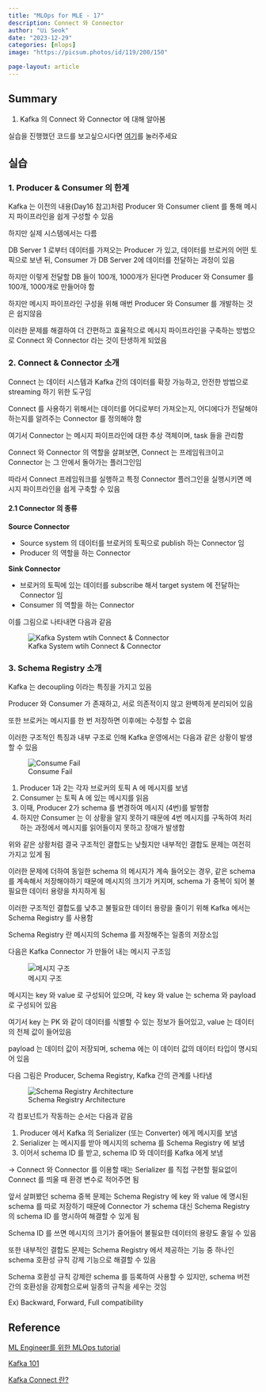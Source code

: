 ```yaml
---
title: "MLOps for MLE - 17"
description: Connect 와 Connector
author: "Ui Seok"
date: "2023-12-29"
categories: [mlops]
image: "https://picsum.photos/id/119/200/150"

page-layout: article
---
```


## Summary

1. Kafka 의 Connect 와 Connector 에 대해 알아봄

::: {.callout-note}
실습을 진행했던 코드를 보고싶으시다면 [여기](https://github.com/Ui-Seok/mlops-tutorial)를 눌러주세요
:::


## 실습

### 1. Producer & Consumer 의 한계

Kafka 는 이전의 내용(Day16 참고)처럼 Producer 와 Consumer client 를 통해 메시지 파이프라인을 쉽게 구성할 수 있음

하지만 실제 시스템에서는 다름

DB Server 1 로부터 데이터를 가져오는 Producer 가 있고, 데이터를 브로커의 어떤 토픽으로 보낸 뒤, Consumer 가 DB Server 2에 데이터를 전달하는 과정이 있음

하지만 이렇게 전달할 DB 들이 100개, 1000개가 된다면 Producer 와 Consumer 를 100개, 1000개로 만들어야 함

하지만 메시지 파이프라인 구성을 위해 매번 Producer 와 Consumer 를 개발하는 것은 쉽지않음

이러한 문제를 해결하여 더 간편하고 효율적으로 메시지 파이프라인을 구축하는 방법으로 Connect 와 Connector 라는 것이 탄생하게 되었음


### 2. Connect & Connector 소개

Connect 는 데이터 시스템과 Kafka 간의 데이터를 확장 가능하고, 안전한 방법으로 streaming 하기 위한 도구임

Connect 를 사용하기 위해서는 데이터를 어디로부터 가져오는지, 어디에다가 전달해야 하는지를 알려주는 Connector 를 정의해야 함

여기서 Connector 는 메시지 파이프라인에 대한 추상 객체이며, task 들을 관리함

Connect 와 Connector 의 역할을 살펴보면, Connect 는 프레임워크이고 Connector 는 그 안에서 돌아가는 플러그인임

따라서 Connect 프레임워크를 실행하고 특정 Connector 플러그인을 실행시키면 메시지 파이프라인을 쉽게 구축할 수 있음

#### 2.1 Connector 의 종류

__Source Connector__

- Source system 의 데이터를 브로커의 토픽으로 publish 하는 Connector 임
- Producer 의 역할을 하는 Connector

__Sink Connector__

- 브로커의 토픽에 있는 데이터를 subscribe 해서 target system 에 전달하는 Connector 임
- Consumer 의 역할을 하는 Connector

이를 그림으로 나타내면 다음과 같음

![Kafka System wtih Connect & Connector](fig1.png)

### 3. Schema Registry 소개

Kafka 는 decoupling 이라는 특징을 가지고 있음

Producer 와 Consumer 가 존재하고, 서로 의존적이지 않고 완벽하게 분리되어 있음

또한 브로커는 메시지를 한 번 저장하면 이후에는 수정할 수 없음

이러한 구조적인 특징과 내부 구조로 인해 Kafka 운영에서는 다음과 같은 상황이 발생할 수 있음

![Consume Fail](fig2.png)

1. Producer 1과 2는 각자 브로커의 토픽 A 에 메시지를 보냄
2. Consumer 는 토픽 A 에 있는 메시지를 읽음
3. 이때, Producer 2가 schema 를 변경하여 메시지 (4번)를 발행함
4. 하지만 Consumer 는 이 상황을 알지 못하기 때문에 4번 메시지를 구독하여 처리하는 과정에서 메시지를 읽어들이지 못하고 장애가 발생함

위와 같은 상황처럼 결국 구조적인 결합도는 낮췄지만 내부적인 결합도 문제는 여전히 가지고 있게 됨

이러한 문제에 더하여 동일한 schema 의 메시지가 계속 들어오는 경우, 같은 schema 를 계속해서 저장해야하기 때문에 메시지의 크기가 커지며, schema 가 중복이 되어 불필요한 데이터 용량을 차지하게 됨

이러한 구조적인 결합도를 낮추고 불필요한 데이터 용량을 줄이기 위해 Kafka 에서는 Schema Registry 를 사용함

Schema Registry 란 메시지의 Schema 를 저장해주는 일종의 저장소임

다음은 Kafka Connector 가 만들어 내는 메시지 구조임

![메시지 구조](fig3.png)

메시지는 key 와 value 로 구성되어 있으며, 각 key 와 value 는 schema 와 payload 로 구성되어 있음

여기서 key 는 PK 와 같이 데이터를 식별할 수 있는 정보가 들어있고, value 는 데이터의 전체 값이 들어있음

payload 는 데이터 값이 저장되며, schema 에는 이 데이터 값의 데이터 타입이 명시되어 있음

다음 그림은 Producer, Schema Registry, Kafka 간의 관계를 나타냄

![Schema Registry Architecture](fig4.png)

각 컴포넌트가 작동하는 순서는 다음과 같음

1. Producer 에서 Kafka 의 Serializer (또는 Converter) 에게 메시지를 보냄
2. Serializer 는 메시지를 받아 메시지의 schema 를 Schema Registry 에 보냄
3. 이어서 schema ID 를 받고, schema ID 와 데이터를 Kafka 에게 보냄

-> Connect 와 Connector 를 이용할 때는 Serializer 를 직접 구현할 필요없이 Connect 를 띄울 때 환경 변수로 적어주면 됨

앞서 살펴봤던 schema 중복 문제는 Schema Registry 에 key 와 value 에 명시된 schema 를 따로 저장하기 때문에 Connector 가 schema 대신 Schema Registry 의 schema ID 를 명시하여 해결할 수 있게 됨

Schema ID 를 쓰면 메시지의 크기가 줄어들어 불필요한 데이터의 용량도 줄일 수 있음

또한 내부적인 결합도 문제는 Schema Registry 에서 제공하는 기능 중 하나인 schema 호환성 규칙 강제 기능으로 해결할 수 있음

Schema 호환성 규칙 강제란 schema 를 등록하여 사용할 수 있지만, schema 버전 간의 호환성을 강제함으로써 일종의 규칙을 세우는 것임

Ex) Backward, Forward, Full compatibility





## Reference

[ML Engineer를 위한 MLOps tutorial](https://mlops-for-mle.github.io/tutorial/)

[Kafka 101](https://always-kimkim.tistory.com/entry/kafka101-schema-registry)

[Kafka Connect 란?](https://scorpio-mercury.tistory.com/30)
